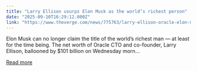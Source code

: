 ```yaml
---
title: "Larry Ellison usurps Elon Musk as the world’s richest person"
date: "2025-09-10T16:29:12.000Z"
link: "https://www.theverge.com/news/775763/larry-ellison-oracle-elon-musk-richest-person"
---
```


Elon Musk can no longer claim the title of the world’s richest man — at least for the time being. The net worth of Oracle CTO and co-founder, Larry Ellison, ballooned by $101 billion on Wednesday morn...

[Read more](https://www.theverge.com/news/775763/larry-ellison-oracle-elon-musk-richest-person)
